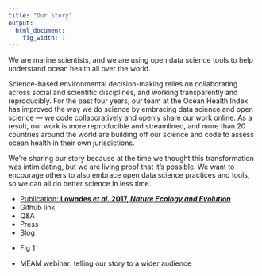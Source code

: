 ```yaml
---
title: "Our Story"
output:
  html_document:
    fig_width: 1
---
```


We are marine scientists, and we are using open data science tools to help understand ocean health all over the world.

Science-based environmental decision-making relies on collaborating across social and scientific disciplines, and working transparently and reproducibly. For the past four years, our team at the Ocean Health Index has improved the way we do science by embracing data science and open science — we code collaboratively and openly share our work online. As a result, our work is more reproducible and streamlined, and more than 20 countries around the world are building off our science and code to assess ocean health in their own jurisdictions. 

We're sharing our story because at the time we thought this transformation was intimidating, but we are living proof that it's possible. We want to encourage others to also embrace open data science practices and tools, so we can all do better science in less time. 



<!---TODO JULIE--->
- [Publication: **Lowndes *et al.* 2017, *Nature Ecology and Evolution***]()
- Github link <!---TODO JULIE--->
- Q&A
- Press
- Blog

<!---TODO NING--->
- Fig 1

- MEAM webinar: telling our story to a wider audience

